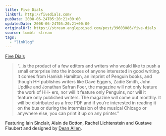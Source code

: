 ```yaml
---
title: Five Dials
linkUrl: http://fivedials.com/
pubDate: 2008-06-24T05:20:21+00:00
updatedDate: 2008-06-24T05:20:21+00:00
originalUrl: https://stream.anglepoised.com/post/39603086/five-dials
source: tumblr stream
tags:
  - "linklog"
---
```


[Five Dials][1]

> &ldquo;&hellip;is the product of a few editors and writers who would like to push a small enterprise into the inboxes of anyone interested in good writing. It comes from Hamish Hamilton, an imprint of Penguin books, and though HH publishes writers like Dave Eggers, Zadie Smith, John Updike and Jonathan Safran Foer, the magazine will not only feature the work of HH- ers, nor will it feature only Penguins, nor will it feature only published writers. The magazine will come out monthly. It will be distributed as a free PDF and if you’re interested in reading it on the bus or during the intermission of the musical Chicago or anywhere else, you can print it up on any printer.&rdquo;

Featuring Iain Sinclair, Alain de Botton, Rachel Lichtenstein and Gustave Flaubert and designed by <a href="http://textism.com/">Dean Allen</a>.

[1]: http://fivedials.com/
